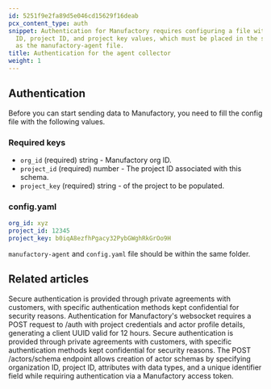 ```yaml
---
id: 5251f9e2fa89d5e046cd15629f16deab
pcx_content_type: auth
snippet: Authentication for Manufactory requires configuring a file with organization
  ID, project ID, and project key values, which must be placed in the same directory
  as the manufactory-agent file.
title: Authentication for the agent collector
weight: 1
---
```


## Authentication

Before you can start sending data to Manufactory, you need to fill the config file with the following values.

### Required keys

- `org_id` (required) string - Manufactory org ID.
- `project_id` (required) number - The project ID associated with this schema.
- `project_key` (required) string - of the project to be populated.
### config.yaml

```yaml
org_id: xyz
project_id: 12345
project_key: b0iqA8ezfhPgacy32PybGWghRkGrOo9H
```

`manufactory-agent` and `config.yaml` file should be within the same folder.


## Related articles
<CardGrid>
<LinkTitleCard header="<b>Manufactory > Authentication</b>" href="/products/manufactory/auth/" > Secure authentication is provided through private agreements with customers, with specific authentication methods kept confidential for security reasons. </LinkTitleCard>
<LinkTitleCard header="<b>Websocket > Authentication for the web socket collector</b>" href="/products/manufactory/collector/websocket/auth/" > Authentication for Manufactory's websocket requires a POST request to /auth with project credentials and actor profile details, generating a client UUID valid for 12 hours. </LinkTitleCard>
<LinkTitleCard header="<b>Manufactory > Authentication</b>" href="/products/manufactory/auth/" > Secure authentication is provided through private agreements with customers, with specific authentication methods kept confidential for security reasons. </LinkTitleCard>
<LinkTitleCard header="<b>Actors > Create actors schema</b>" href="/products/manufactory/actors/create_schema/" > The POST /actors/schema endpoint allows creation of actor schemas by specifying organization ID, project ID, attributes with data types, and a unique identifier field while requiring authentication via a Manufactory access token. </LinkTitleCard>
</CardGrid>